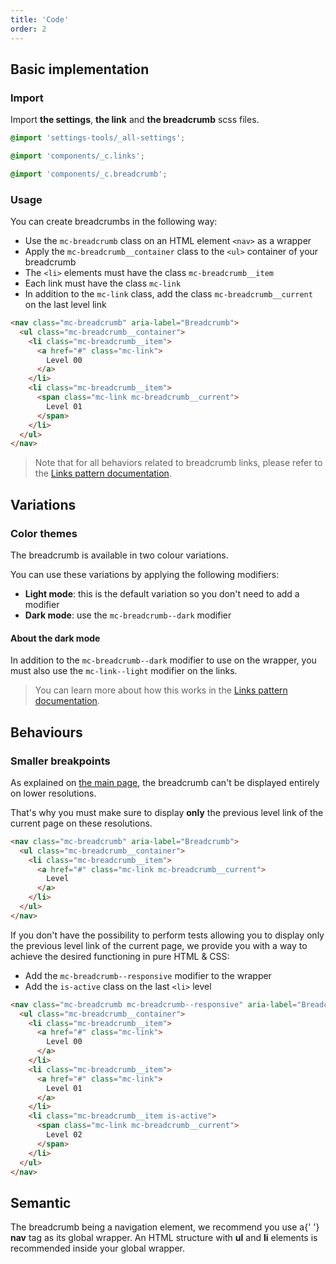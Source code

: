 ```yaml
---
title: 'Code'
order: 2
---
```


## Basic implementation

### Import

Import **the settings**, **the link** and **the breadcrumb** scss files.

```scss
@import 'settings-tools/_all-settings';

@import 'components/_c.links';

@import 'components/_c.breadcrumb';
```

### Usage

You can create breadcrumbs in the following way:

- Use the `mc-breadcrumb` class on an HTML element `<nav>` as a wrapper
- Apply the `mc-breadcrumb__container` class to the `<ul>` container of your breadcrumb
- The `<li>` elements must have the class `mc-breadcrumb__item`
- Each link must have the class `mc-link`
- In addition to the `mc-link` class, add the class `mc-breadcrumb__current` on the last level link

```html
<nav class="mc-breadcrumb" aria-label="Breadcrumb">
  <ul class="mc-breadcrumb__container">
    <li class="mc-breadcrumb__item">
      <a href="#" class="mc-link">
        Level 00
      </a>
    </li>
    <li class="mc-breadcrumb__item">
      <span class="mc-link mc-breadcrumb__current">
        Level 01
      </span>
    </li>
  </ul>
</nav>
```

> Note that for all behaviors related to breadcrumb links, please refer to the [Links pattern documentation](/Components/Links/code/).

<Preview path="default" />

## Variations

### Color themes

The breadcrumb is available in two colour variations.

You can use these variations by applying the following modifiers:

- **Light mode**: this is the default variation so you don't need to add a modifier
- **Dark mode**: use the `mc-breadcrumb--dark` modifier

#### About the dark mode

In addition to the `mc-breadcrumb--dark` modifier to use on the wrapper, you must also use the `mc-link--light` modifier on the links.

> You can learn more about how this works in the [Links pattern documentation](/Components/Links/code/).

<Preview path="dark-mode" />

## Behaviours

### Smaller breakpoints

As explained on [the main page](/Components/Breadcrumb/#smaller-breakpoints), the breadcrumb can't be displayed entirely on lower resolutions.

That's why you must make sure to display **only** the previous level link of the current page on these resolutions.

```html
<nav class="mc-breadcrumb" aria-label="Breadcrumb">
  <ul class="mc-breadcrumb__container">
    <li class="mc-breadcrumb__item">
      <a href="#" class="mc-link mc-breadcrumb__current">
        Level
      </a>
    </li>
  </ul>
</nav>
```

If you don't have the possibility to perform tests allowing you to display only the previous level link of the current page, we provide you with a way to achieve the desired functioning in pure HTML & CSS:

- Add the `mc-breadcrumb--responsive` modifier to the wrapper
- Add the `is-active` class on the last `<li>` level

```html
<nav class="mc-breadcrumb mc-breadcrumb--responsive" aria-label="Breadcrumb">
  <ul class="mc-breadcrumb__container">
    <li class="mc-breadcrumb__item">
      <a href="#" class="mc-link">
        Level 00
      </a>
    </li>
    <li class="mc-breadcrumb__item">
      <a href="#" class="mc-link">
        Level 01
      </a>
    </li>
    <li class="mc-breadcrumb__item is-active">
      <span class="mc-link mc-breadcrumb__current">
        Level 02
      </span>
    </li>
  </ul>
</nav>
```

<Preview path="responsive" />

## Semantic

<HintItem>
  The breadcrumb being a navigation element, we recommend you use a{' '}
  <strong>nav</strong> tag as its global wrapper.
</HintItem>
<HintItem>
  An HTML structure with <strong>ul</strong> and <strong>li</strong> elements is
  recommended inside your global wrapper.
</HintItem>

